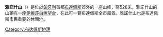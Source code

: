 '''雅諾什山'''（{{lang-hu|János-hegy}}）是位於[[匈牙利|匈牙利]]首都[[布達佩斯|布達佩斯]]郊外的一座山峰，高528米。雅諾什山的山頂有一座[[伊麗莎白瞭望台|伊麗莎白瞭望台]]，在此可一覽布達佩斯全市風景。雅諾什山也是布達佩斯市民重要的休閒地。
[[Category:布达佩斯地理|Category:布达佩斯地理]]